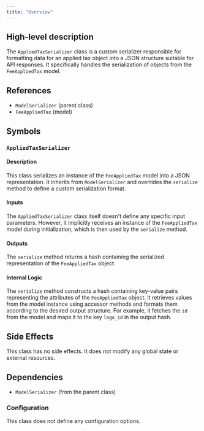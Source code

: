 ```yaml
---
title: "Overview"
---
```


## High-level description
The `AppliedTaxSerializer` class is a custom serializer responsible for formatting data for an applied tax object into a JSON structure suitable for API responses. It specifically handles the serialization of objects from the `FeeAppliedTax` model.

## References
- `ModelSerializer` (parent class)
- `FeeAppliedTax` (model)

## Symbols
### `AppliedTaxSerializer`
#### Description
This class serializes an instance of the `FeeAppliedTax` model into a JSON representation. It inherits from `ModelSerializer` and overrides the `serialize` method to define a custom serialization format.

#### Inputs
The `AppliedTaxSerializer` class itself doesn't define any specific input parameters. However, it implicitly receives an instance of the `FeeAppliedTax` model during initialization, which is then used by the `serialize` method.

#### Outputs
The `serialize` method returns a hash containing the serialized representation of the `FeeAppliedTax` object.

#### Internal Logic
The `serialize` method constructs a hash containing key-value pairs representing the attributes of the `FeeAppliedTax` object. It retrieves values from the model instance using accessor methods and formats them according to the desired output structure. For example, it fetches the `id` from the model and maps it to the key `lago_id` in the output hash.

## Side Effects
This class has no side effects. It does not modify any global state or external resources.

## Dependencies
- `ModelSerializer` (from the parent class)

### Configuration
This class does not define any configuration options.
